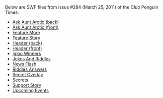 Below are SWF files from issue #284 (March 25, 2011) of the Club Penguin Times:

*[[Media:News284AskAuntArcticBack.swf|Ask Aunt Arctic (back)]]
*[[Media:News284AskAuntArcticFront.swf|Ask Aunt Arctic (front)]]
*[[Media:News284FeatureMore.swf|Feature More]]
*[[Media:News284FeatureStory.swf|Feature Story]]
*[[Media:News284HeaderBack.swf|Header (back)]]
*[[Media:News284HeaderFront.swf|Header (front)]]
*[[Media:News284IglooWinners.swf|Igloo Winners]]
*[[Media:News284JokesAndRiddles.swf|Jokes And Riddles]]
*[[Media:News284NewsFlash.swf|News Flash]]
*[[Media:News284RiddlesAnswers.swf|Riddles Answers]]
*[[Media:News284SecretOverlay.swf|Secret Overlay]]
*[[Media:News284Secrets.swf|Secrets]]
*[[Media:News284SupportStory.swf|Support Story]]
*[[Media:News284UpcomingEvents.swf|Upcoming Events]]
